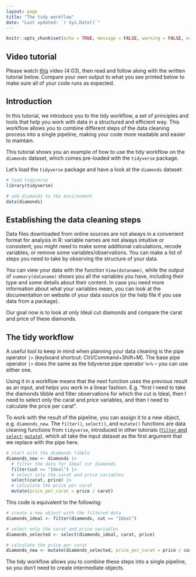 ```yaml
---
layout: page
title: "The tidy workflow"
date: "Last updated: `r Sys.Date()`"
---
```


```r
knitr::opts_chunk$set(echo = TRUE, message = FALSE, warning = FALSE, error = FALSE)
```

## Video tutorial

Please watch [this](https://vimeo.com/1011770499/c07ee2b5c7) video (4:03), then read and follow along with the written tutorial below. Compare your own output to what you see printed below to make sure all of your code runs as expected.

## Introduction

In this tutorial, we introduce you to the tidy workflow, a set of principles and tools that help you work with data in a structured and efficient way. This workflow allows you to combine different steps of the data cleaning process into a single pipeline, making your code more readable and easier to maintain.

This tutorial shows you an example of how to use the tidy workflow on the `diamonds` dataset, which comes pre-loaded with the `tidyverse` package.

Let's load the `tidyverse` package and have a look at the `diamonds` dataset:

```r
# load tidyverse
library(tidyverse)

# add diamonds to the environment
data(diamonds)
```

## Establishing the data cleaning steps

Data files downloaded from online sources are not always in a convenient format for analysis in R: variable names are not always intuitive or consistent, you might need to make some additional calculations, recode variables, or remove some variables/observations. You can make a list of steps you need to take by observing the structure of your data.

You can view your data with the function `View(dataname)`, while the output of `summary(dataname)` shows you all the variables you have, including their type and some details about their content. In case you need more information about what your variables mean, you can look at the documentation on website of your data source (or the help file if you use data from a package).

Our goal now is to look at only Ideal cut diamonds and compare the carat and price of these diamonds.

## The tidy workflow

A useful tool to keep in mind when planning your data cleaning is the pipe operator `|>` (keyboard shortcut: Ctrl/Command+Shift+M). The base pipe operator `|>` does the same as the tidyverse pipe operator `%>%` -- you can use either one.

Using it in a workflow means that the next function uses the previous result as an input, and helps you work in a linear fashion. E.g. "first I need to take the diamonds tibble and filter observations for which the cut is Ideal, then I need to select only the carat and price variables, and then I need to calculate the price per carat".

To work with the result of the pipeline, you can assign it to a new object, e.g. `diamonds_new`. The `filter()`, `select()`, and `mutate()` functions are data cleaning functions from `tidyverse`, introduced in other tutorials ([`filter` and `select`](../r_intro_subset); [`mutate`](../r_intro_mutate)), which all take the input dataset as the first argument that we replace with the pipe here.

```r
# start with the diamonds tibble
diamonds_new <- diamonds |>
  # filter the data for Ideal cut diamonds
  filter(cut == "Ideal") |>
  # select only the carat and price variables
  select(carat, price) |>
  # calculate the price per carat
  mutate(price_per_carat = price / carat)
```

This code is equivalent to the following:

```r
# create a new object with the filtered data
diamonds_ideal <- filter(diamonds, cut == "Ideal")

# select only the carat and price variables
diamonds_selected <- select(diamonds_ideal, carat, price)

# calculate the price per carat
diamonds_new <- mutate(diamonds_selected, price_per_carat = price / carat)
```

The tidy workflow allows you to combine these steps into a single pipeline, so you don't need to create intermediate objects.

<!-- ## Video tutorial TBA -->
